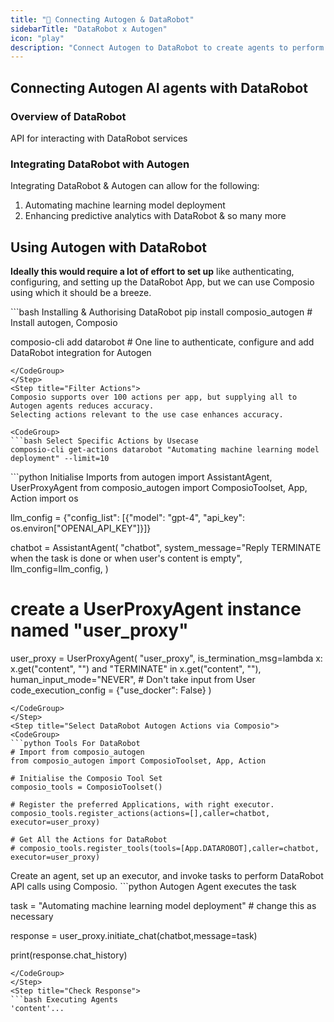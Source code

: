 ```yaml
---
title: "🚀 Connecting Autogen & DataRobot"
sidebarTitle: "DataRobot x Autogen"
icon: "play"
description: "Connect Autogen to DataRobot to create agents to perform tasks using natural language"
---
```


## Connecting Autogen AI agents with DataRobot

### Overview of DataRobot

API for interacting with DataRobot services

### Integrating DataRobot with Autogen

Integrating DataRobot & Autogen can allow for the following:

1. Automating machine learning model deployment
2. Enhancing predictive analytics with DataRobot
& so many more

## Using Autogen with DataRobot

<Steps>
<Step title="Setting Up the Environment">

**Ideally this would require a lot of effort to set up** like authenticating, configuring, and setting up the DataRobot App, but we can use Composio using which it should be a breeze.

<CodeGroup>
```bash Installing & Authorising DataRobot
pip install composio_autogen # Install autogen, Composio 

composio-cli add datarobot # One line to authenticate, configure and add DataRobot integration for Autogen
```
</CodeGroup>
</Step>
<Step title="Filter Actions">
Composio supports over 100 actions per app, but supplying all to Autogen agents reduces accuracy.
Selecting actions relevant to the use case enhances accuracy.

<CodeGroup>
```bash Select Specific Actions by Usecase
composio-cli get-actions datarobot "Automating machine learning model deployment" --limit=10
```
</CodeGroup>

</Step>
<Step title="Import Base Packages">

<CodeGroup>
```python Initialise Imports
from autogen import AssistantAgent, UserProxyAgent
from composio_autogen import ComposioToolset, App, Action
import os

llm_config = {"config_list": [{"model": "gpt-4", "api_key": os.environ["OPENAI_API_KEY"]}]}

chatbot = AssistantAgent(
    "chatbot",
    system_message="Reply TERMINATE when the task is done or when user's content is empty",
    llm_config=llm_config,
)

# create a UserProxyAgent instance named "user_proxy"
user_proxy = UserProxyAgent(
    "user_proxy",
    is_termination_msg=lambda x: x.get("content", "") and "TERMINATE" in x.get("content", ""),
    human_input_mode="NEVER", # Don't take input from User
    code_execution_config = {"use_docker": False}
)
```
</CodeGroup>
</Step>
<Step title="Select DataRobot Autogen Actions via Composio">
<CodeGroup>
```python Tools For DataRobot
# Import from composio_autogen
from composio_autogen import ComposioToolset, App, Action

# Initialise the Composio Tool Set
composio_tools = ComposioToolset()

# Register the preferred Applications, with right executor. 
composio_tools.register_actions(actions=[],caller=chatbot, executor=user_proxy)

# Get All the Actions for DataRobot
# composio_tools.register_tools(tools=[App.DATAROBOT],caller=chatbot, executor=user_proxy) 
```
</CodeGroup>
</Step>
<Step title="Execute the Agent">
Create an agent, set up an executor, and invoke tasks to perform DataRobot API calls using Composio. 
<CodeGroup>
```python Autogen Agent executes the task

task = "Automating machine learning model deployment" # change this as necessary

response = user_proxy.initiate_chat(chatbot,message=task)

print(response.chat_history)
```
</CodeGroup>
</Step>
<Step title="Check Response">
```bash Executing Agents
'content'...
```
</Step>
</Steps>

